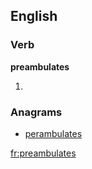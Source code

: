 
==English==

===Verb===
'''preambulates'''

# {{third-person singular of|[[preambulate]]}}

===Anagrams===
* [[perambulates#English|perambulates]]

[[fr:preambulates]]
